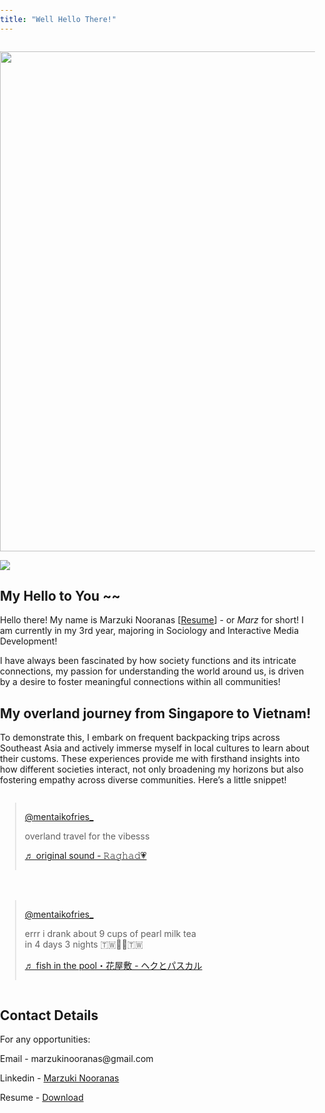 ```yaml
---
title: "Well Hello There!"
---
```


```r

```

![](src/images/namelogo.png){fig-align="left" width="800"}

![](src/images/me2.jpg)

## My Hello to You \~\~

Hello there! My name is Marzuki Nooranas \[[Resume](https://raw.githubusercontent.com/mrzknrns/mrzknrns.github.io/c446afc4b2d7902cfc76a22458cbc7789d1a09d7/MARZUKI_SANIP_RESUME.pdf)\] - or *Marz* for short! I am currently in my 3rd year, majoring in Sociology and Interactive Media Development!

I have always been fascinated by how society functions and its intricate connections, my passion for understanding the world around us, is driven by a desire to foster meaningful connections within all communities!

## My overland journey from Singapore to Vietnam!

To demonstrate this, I embark on frequent backpacking trips across Southeast Asia and actively immerse myself in local cultures to learn about their customs. These experiences provide me with firsthand insights into how different societies interact, not only broadening my horizons but also fostering empathy across diverse communities. Here's a little snippet!

```{=html}
<style>
  body, html {
    margin: 0;
    padding: 0;
    overflow-x: hidden;
  }

  .tiktok-container {
    display: flex;
    flex-wrap: wrap;
    justify-content: space-between; /* Distribute space between items */
    gap: 20px; /* Add spacing between items */
    width: 100%;
    max-width: 1200px; /* Limit maximum width for larger screens */
    margin: 0 auto; /* Center the container */
  }

  .tiktok-embed {
    box-sizing: border-box;
    flex: 1 1 calc(50% - 10px); /* Two items per row with spacing */
    max-width: calc(50% - 10px); /* Two items per row with spacing */
    min-width: 300px; /* Minimum width for each embed */
  }

  @media screen and (max-width: 600px) {
    .tiktok-embed {
      flex: 1 1 100%; /* Full width on mobile */
      max-width: 100%; /* Full width on mobile */
    }
  }
</style>
```
::: tiktok-container
<blockquote class="tiktok-embed" cite="https://www.tiktok.com/@mentaikofries_/video/7181240142063996161" data-video-id="7181240142063996161">

<section>

<a target="_blank" title="@mentaikofries_" href="https://www.tiktok.com/@mentaikofries_?refer=embed">@mentaikofries_</a>

<p>overland travel for the vibesss</p>

<a target="_blank" title="♬ original sound - 𝚁𝚊𝚐𝚑𝚊𝚍💗" href="https://www.tiktok.com/music/original-sound-7178872451673459457?refer=embed">♬ original sound - 𝚁𝚊𝚐𝚑𝚊𝚍💗</a>

</section>

</blockquote>

<blockquote class="tiktok-embed" cite="https://www.tiktok.com/@mentaikofries_/video/7383243879715196168" data-video-id="7383243879715196168">

<section>

<a target="_blank" title="@mentaikofries_" href="https://www.tiktok.com/@mentaikofries_?refer=embed">@mentaikofries_</a>

<p>errr i drank about 9 cups of pearl milk tea in 4 days 3 nights 🇹🇼🥴🧋🇹🇼</p>

<a target="_blank" title="♬ fish in the pool・花屋敷 - ヘクとパスカル" href="https://www.tiktok.com/music/fish-in-the-pool-花屋敷-6910585281334740994?refer=embed">♬ fish in the pool・花屋敷 - ヘクとパスカル</a>

</section>

</blockquote>
:::

```{=html}
<script async src="https://www.tiktok.com/embed.js"></script>
```
## Contact Details

For any opportunities:

Email - marzukinooranas\@gmail.com

Linkedin - [Marzuki Nooranas](https://www.linkedin.com/in/marzuki-nooranas-b5947b17a/)

Resume - [Download](https://raw.githubusercontent.com/mrzknrns/mrzknrns.github.io/c446afc4b2d7902cfc76a22458cbc7789d1a09d7/MARZUKI_SANIP_RESUME.pdf)

```         
```
